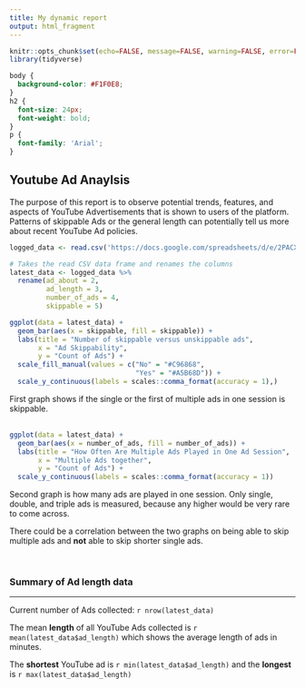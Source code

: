 ---
title: My dynamic report
output: html_fragment
---

```{r setup, include=FALSE}
knitr::opts_chunk$set(echo=FALSE, message=FALSE, warning=FALSE, error=FALSE)
library(tidyverse)
```

```{css}
body {
  background-color: #F1F0E8;
}
h2 {
  font-size: 24px;
  font-weight: bold;
}
p {
  font-family: 'Arial';
}

```

## Youtube Ad Anaylsis

The purpose of this report is to observe potential trends, features, and aspects of YouTube Advertisements that is shown to users of the platform. Patterns of skippable Ads or the general length can potentially tell us more about recent YouTube Ad policies. 

```{r}
logged_data <- read.csv('https://docs.google.com/spreadsheets/d/e/2PACX-1vSF9wDfHKWAQf0DLe_zv5lr2vB0nl_AeZcDitlRMV8cPs1MCayRSPwmWsCzKnz8oVwf8-ZTuf5r4Wuv/pub?output=csv')

# Takes the read CSV data frame and renames the columns
latest_data <- logged_data %>%
  rename(ad_about = 2,
         ad_length = 3,
         number_of_ads = 4,
         skippable = 5)

ggplot(data = latest_data) +
  geom_bar(aes(x = skippable, fill = skippable)) +
  labs(title = "Number of skippable versus unskippable ads",
       x = "Ad Skippability",
       y = "Count of Ads") +
  scale_fill_manual(values = c("No" = "#C96868",
                               "Yes" = "#A5B68D")) +
  scale_y_continuous(labels = scales::comma_format(accuracy = 1),)
```

First graph shows if the single or the first of multiple ads in one session is skippable.
<br>
<br>
```{r}
ggplot(data = latest_data) +
  geom_bar(aes(x = number_of_ads, fill = number_of_ads)) +
  labs(title = "How Often Are Multiple Ads Played in One Ad Session",
       x = "Multiple Ads together",
       y = "Count of Ads") +
  scale_y_continuous(labels = scales::comma_format(accuracy = 1))

```

Second graph is how many ads are played in one session. Only single, double, and triple ads is measured, because any higher would be very rare to come across.


There could be a correlation between the two graphs on being able to skip multiple ads and **not** able to skip shorter single ads.


<br>


### Summary of Ad length data
___________________________________________________________________________
Current number of Ads collected: `r nrow(latest_data)`

The mean **length** of all YouTube Ads collected is `r mean(latest_data$ad_length)` which shows the average length of ads in minutes.

The **shortest** YouTube ad is `r min(latest_data$ad_length)` and the **longest** is `r max(latest_data$ad_length)`
